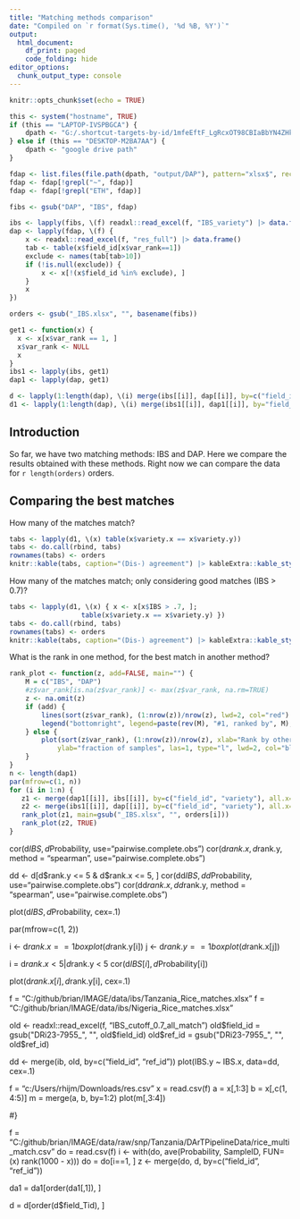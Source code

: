 ```yaml
---
title: "Matching methods comparison"
date: "Compiled on `r format(Sys.time(), '%d %B, %Y')`"
output:
  html_document:
    df_print: paged
    code_folding: hide
editor_options:
  chunk_output_type: console
---
```



```r
knitr::opts_chunk$set(echo = TRUE)

this <- system("hostname", TRUE)
if (this == "LAPTOP-IVSPBGCA") { 
	dpath <- "G:/.shortcut-targets-by-id/1mfeEftF_LgRcxOT98CBIaBbYN4ZHkBr_/share/image"
} else if (this == "DESKTOP-M2BA7AA") {
	dpath <- "google drive path"
}
```


```r
fdap <- list.files(file.path(dpath, "output/DAP"), pattern="xlsx$", recursive=TRUE, full=TRUE)
fdap <- fdap[!grepl("~", fdap)]
fdap <- fdap[!grepl("ETH", fdap)]

fibs <- gsub("DAP", "IBS", fdap)

ibs <- lapply(fibs, \(f) readxl::read_excel(f, "IBS_variety") |> data.frame())
dap <- lapply(fdap, \(f) {
    x <- readxl::read_excel(f, "res_full") |> data.frame()
    tab <- table(x$field_id[x$var_rank==1])
    exclude <- names(tab[tab>10])
    if (!is.null(exclude)) {
    	x <- x[!(x$field_id %in% exclude), ]
    }
    x
})

orders <- gsub("_IBS.xlsx", "", basename(fibs))

get1 <- function(x) {
  x <- x[x$var_rank == 1, ]
  x$var_rank <- NULL
  x
}
ibs1 <- lapply(ibs, get1)
dap1 <- lapply(dap, get1)

d <- lapply(1:length(dap), \(i) merge(ibs[[i]], dap[[i]], by=c("field_id", "ref_id")))
d1 <- lapply(1:length(dap), \(i) merge(ibs1[[i]], dap1[[i]], by="field_id"))
```

## Introduction

So far, we have two matching methods: IBS and DAP. Here we compare the results obtained with these methods. Right now we can compare the data for `r length(orders)` orders.

## Comparing the best matches

How many of the matches match?

```r
tabs <- lapply(d1, \(x) table(x$variety.x == x$variety.y))
tabs <- do.call(rbind, tabs)
rownames(tabs) <- orders
knitr::kable(tabs, caption="(Dis-) agreement") |> kableExtra::kable_styling(full_width = FALSE)

```

How many of the matches match; only considering good matches (IBS > 0.7)?

```r
tabs <- lapply(d1, \(x) { x <- x[x$IBS > .7, ]; 
                  table(x$variety.x == x$variety.y) })
tabs <- do.call(rbind, tabs)
rownames(tabs) <- orders
knitr::kable(tabs, caption="(Dis-) agreement") |> kableExtra::kable_styling(full_width = FALSE)
```

What is the rank in one method, for the best match in another method?

```r
rank_plot <- function(z, add=FALSE, main="") {
	M = c("IBS", "DAP")
	#z$var_rank[is.na(z$var_rank)] <- max(z$var_rank, na.rm=TRUE)
	z <- na.omit(z)
	if (add) {
		lines(sort(z$var_rank), (1:nrow(z))/nrow(z), lwd=2, col="red")	
		legend("bottomright", legend=paste(rev(M), "#1, ranked by", M), col=c("blue", "red"), lwd=2)
	} else {
		plot(sort(z$var_rank), (1:nrow(z))/nrow(z), xlab="Rank by other algorithm", 
			ylab="fraction of samples", las=1, type="l", lwd=2, col="blue", main=main)
	}
}
n <- length(dap1)
par(mfrow=c(1, n))
for (i in 1:n) {
   z1 <- merge(dap1[[i]], ibs[[i]], by=c("field_id", "variety"), all.x=TRUE)
   z2 <- merge(ibs1[[i]], dap[[i]], by=c("field_id", "variety"), all.x=TRUE)
   rank_plot(z1, main=gsub("_IBS.xlsx", "", orders[i]))
   rank_plot(z2, TRUE)
}

```




cor(d$IBS, d$Probability, use="pairwise.complete.obs")
cor(d$rank.x, d$rank.y, method = "spearman", use="pairwise.complete.obs")

dd <- d[d$rank.y <= 5 & d$rank.x <= 5, ]
cor(dd$IBS, dd$Probability, use="pairwise.complete.obs")
cor(dd$rank.x, dd$rank.y, method = "spearman", use="pairwise.complete.obs")

plot(d$IBS, d$Probability, cex=.1)

par(mfrow=c(1, 2))

i <- d$rank.x == 1
boxplot(d$rank.y[i])
j <- d$rank.y == 1
boxplot(d$rank.x[j])

i = d$rank.x < 5 | d$rank.y < 5
cor(d$IBS[i], d$Probability[i])

plot(d$rank.x[i], d$rank.y[i], cex=.1)


f = "C:/github/brian/IMAGE/data/ibs/Tanzania_Rice_matches.xlsx"
f = "C:/github/brian/IMAGE/data/ibs/Nigeria_Rice_matches.xlsx"

old <- readxl::read_excel(f, "IBS_cutoff_0.7_all_match")
old$field_id = gsub("DRi23-7955_", "", old$field_id)
old$ref_id = gsub("DRi23-7955_", "", old$ref_id)

dd <- merge(ib, old, by=c("field_id", "ref_id"))
plot(IBS.y ~ IBS.x, data=dd, cex=.1)




f = "c:/Users/rhijm/Downloads/res.csv"
x = read.csv(f)
a = x[,1:3]
b = x[,c(1, 4:5)]
m = merge(a, b, by=1:2)
plot(m[,3:4])
	
#}

f = "C:/github/brian/IMAGE/data/raw/snp/Tanzania/DArTPipelineData/rice_multi_match.csv"
do = read.csv(f)
i <- with(do, ave(Probability, SampleID, FUN=\(x) rank(1000 - x)))
do = do[i==1, ]
z <- merge(do, d, by=c("field_id", "ref_id"))


da1 = da1[order(da1[,1]), ]

d = d[order(d$field_Tid), ]
